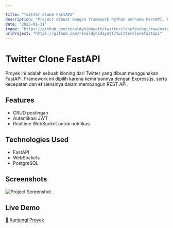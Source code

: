 ```yaml
---

title: "Twitter Clone FastAPI"
description: "Project dibuat dengan framework Python bernama FastAPI, karena mirip dengan Express.js dan memiliki performa tinggi."
date: "2025-01-31"
image: "https://github.com/renaldyhidayatt/twitterclonefastapi/raw/main/database_file/Twitter-Fastapi.png"
urlProject: "https://github.com/renaldyhidayatt/twitterclonefastapi"
---
```


# Twitter Clone FastAPI

Proyek ini adalah sebuah kloning dari Twitter yang dibuat menggunakan FastAPI. Framework ini dipilih karena kemiripannya dengan Express.js, serta kecepatan dan efisiensinya dalam membangun REST API.

## Features

- CRUD postingan
- Autentikasi JWT
- Realtime WebSocket untuk notifikasi

## Technologies Used

- FastAPI
- WebSockets
- PostgreSQL

## Screenshots

![Project Screenshot](https://github.com/renaldyhidayatt/twitterclonefastapi/raw/main/database_file/Twitter-Fastapi.png)

## Live Demo

[🔗 Kunjungi Proyek](https://github.com/renaldyhidayatt/twitterclonefastapi)
